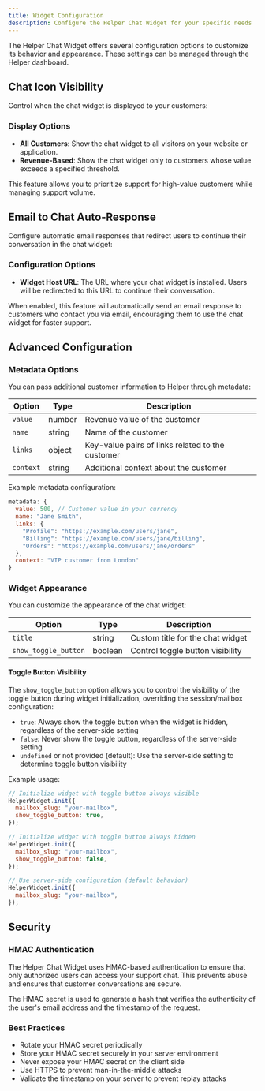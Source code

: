```yaml
---
title: Widget Configuration
description: Configure the Helper Chat Widget for your specific needs
---
```


The Helper Chat Widget offers several configuration options to customize its behavior and appearance. These settings can be managed through the Helper dashboard.

## Chat Icon Visibility

Control when the chat widget is displayed to your customers:

### Display Options

- **All Customers**: Show the chat widget to all visitors on your website or application.
- **Revenue-Based**: Show the chat widget only to customers whose value exceeds a specified threshold.

This feature allows you to prioritize support for high-value customers while managing support volume.

## Email to Chat Auto-Response

Configure automatic email responses that redirect users to continue their conversation in the chat widget:

### Configuration Options

- **Widget Host URL**: The URL where your chat widget is installed. Users will be redirected to this URL to continue their conversation.

When enabled, this feature will automatically send an email response to customers who contact you via email, encouraging them to use the chat widget for faster support.

## Advanced Configuration

### Metadata Options

You can pass additional customer information to Helper through metadata:

| Option  | Type   | Description                                      |
| ------- | ------ | ------------------------------------------------ |
| `value` | number | Revenue value of the customer                    |
| `name`  | string | Name of the customer                             |
| `links` | object | Key-value pairs of links related to the customer |
| `context` | string | Additional context about the customer |

Example metadata configuration:

```javascript
metadata: {
  value: 500, // Customer value in your currency
  name: "Jane Smith",
  links: {
    "Profile": "https://example.com/users/jane",
    "Billing": "https://example.com/users/jane/billing",
    "Orders": "https://example.com/users/jane/orders"
  },
  context: "VIP customer from London"
}
```

### Widget Appearance

You can customize the appearance of the chat widget:

| Option               | Type    | Description                      |
| -------------------- | ------- | -------------------------------- |
| `title`              | string  | Custom title for the chat widget |
| `show_toggle_button` | boolean | Control toggle button visibility |

#### Toggle Button Visibility

The `show_toggle_button` option allows you to control the visibility of the toggle button during widget initialization, overriding the session/mailbox configuration:

- `true`: Always show the toggle button when the widget is hidden, regardless of the server-side setting
- `false`: Never show the toggle button, regardless of the server-side setting
- `undefined` or not provided (default): Use the server-side setting to determine toggle button visibility

Example usage:

```javascript
// Initialize widget with toggle button always visible
HelperWidget.init({
  mailbox_slug: "your-mailbox",
  show_toggle_button: true,
});

// Initialize widget with toggle button always hidden
HelperWidget.init({
  mailbox_slug: "your-mailbox",
  show_toggle_button: false,
});

// Use server-side configuration (default behavior)
HelperWidget.init({
  mailbox_slug: "your-mailbox",
});
```

## Security

### HMAC Authentication

The Helper Chat Widget uses HMAC-based authentication to ensure that only authorized users can access your support chat. This prevents abuse and ensures that customer conversations are secure.

The HMAC secret is used to generate a hash that verifies the authenticity of the user's email address and the timestamp of the request.

### Best Practices

- Rotate your HMAC secret periodically
- Store your HMAC secret securely in your server environment
- Never expose your HMAC secret on the client side
- Use HTTPS to prevent man-in-the-middle attacks
- Validate the timestamp on your server to prevent replay attacks
